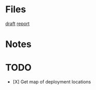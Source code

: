 = Files =
[[file:~/Documents/05_meetings/10_research_group/2017-09-15/draft.odp|draft]]
[[file:~/Documents/05_meetings/10_research_group/2017-09-15/report.pdf|report]]

= Notes =


= TODO =
* [X] Get map of deployment locations
